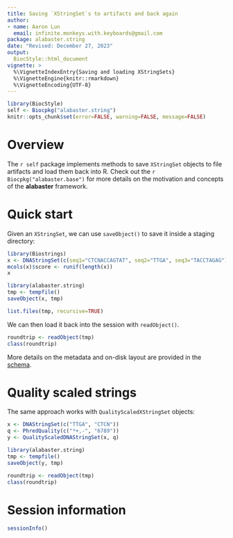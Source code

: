 ```yaml
---
title: Saving `XStringSet`s to artifacts and back again
author:
- name: Aaron Lun
  email: infinite.monkeys.with.keyboards@gmail.com
package: alabaster.string
date: "Revised: December 27, 2023"
output:
  BiocStyle::html_document
vignette: >
  %\VignetteIndexEntry{Saving and loading XStringSets}
  %\VignetteEngine{knitr::rmarkdown}
  %\VignetteEncoding{UTF-8}
---
```


```r
library(BiocStyle)
self <- Biocpkg("alabaster.string")
knitr::opts_chunk$set(error=FALSE, warning=FALSE, message=FALSE)
```

# Overview 

The `r self` package implements methods to save `XStringSet` objects to file artifacts and load them back into R.
Check out the `r Biocpkg("alabaster.base")` for more details on the motivation and concepts of the **alabaster** framework.

# Quick start

Given an `XStringSet`, we can use `saveObject()` to save it inside a staging directory:

```r
library(Biostrings)
x <- DNAStringSet(c(seq1="CTCNACCAGTAT", seq2="TTGA", seq3="TACCTAGAG"))
mcols(x)$score <- runif(length(x))
x

library(alabaster.string)
tmp <- tempfile()
saveObject(x, tmp)

list.files(tmp, recursive=TRUE)
```

We can then load it back into the session with `readObject()`.

```r
roundtrip <- readObject(tmp)
class(roundtrip)
```

More details on the metadata and on-disk layout are provided in the [schema](https://artifactdb.github.io/BiocObjectSchemas/html/sequence_string_set/v1.html).

# Quality scaled strings

The same approach works with `QualityScaledXStringSet` objects:

```r
x <- DNAStringSet(c("TTGA", "CTCN"))
q <- PhredQuality(c("*+,-", "6789"))
y <- QualityScaledDNAStringSet(x, q)

library(alabaster.string)
tmp <- tempfile()
saveObject(y, tmp)

roundtrip <- readObject(tmp)
class(roundtrip)
```

# Session information {-}

```r
sessionInfo()
```

